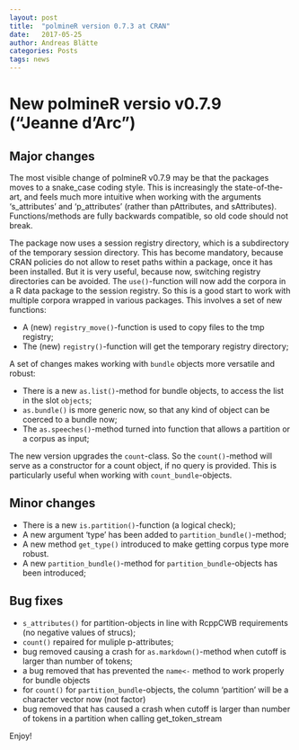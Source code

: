 ```yaml
---
layout: post
title:  "polmineR version 0.7.3 at CRAN"
date:   2017-05-25
author: Andreas Blätte
categories: Posts
tags: news
---
```


# New polmineR versio v0.7.9 ("Jeanne d'Arc")

## Major changes

The most visible change of polmineR v0.7.9 may be that the packages moves to a snake_case coding style. This is increasingly the state-of-the-art, and feels much more intuitive when working with the arguments 's_attributes' and 'p_attributes' (rather than pAttributes, and sAttributes). Functions/methods are fully backwards compatible, so old code should not break.

The package now uses a session registry directory, which is a subdirectory of the temporary session directory. This has become mandatory, because CRAN policies do not allow to reset paths within a package, once it has been installed. But it is very useful, because now, switching registry directories can be avoided. The `use()`-function will now add the corpora in a R data package to the session registry. So this is a good start to work with multiple corpora wrapped in various packages. This involves a set of new functions:

* A (new) `registry_move()`-function is used to copy files to the tmp registry;
* The (new) `registry()`-function will get the temporary registry directory;

A set of changes makes working with `bundle` objects more versatile and robust:

* There is a new `as.list()`-method for bundle objects, to access the list in the slot `objects`;
* `as.bundle()` is more generic now, so that any kind of object can be coerced to a bundle now;
* The `as.speeches()`-method turned into function that allows a partition or a corpus as input;

The new version upgrades the `count`-class. So the `count()`-method will serve as a constructor for a count object, if no query is provided. This is particularly useful when working with `count_bundle`-objects. 

## Minor changes

* There is a new `is.partition()`-function (a logical check);
* A new argument 'type' has been added to `partition_bundle()`-method;
* A new method `get_type()` introduced to make getting corpus type more robust.
* A new `partition_bundle()`-method for `partition_bundle`-objects has been introduced;

## Bug fixes

* `s_attributes()` for partition-objects in line with RcppCWB requirements (no negative values of strucs);
* `count()` repaired for muliple p-attributes;
* bug removed causing a crash for `as.markdown()`-method when cutoff is larger than number of tokens;
* a bug removed that has prevented the `name<-` method to work properly for bundle objects
* for `count()` for `partition_bundle`-objects, the column 'partition' will be a character vector now (not factor)
* bug removed that has caused a crash when cutoff is larger than number of tokens in a partition when calling get_token_stream

Enjoy!